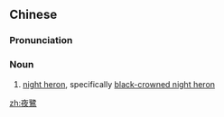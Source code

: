 {{also|夜鹭}}
==Chinese==
{{zh-forms|s=夜鹭}}

===Pronunciation===
{{zh-pron
|m=yèlù
|cat=n
}}

===Noun===
{{zh-noun}}

# [[night heron]], specifically [[black-crowned night heron]]

{{zh-cat|Herons}}

[[zh:夜鷺]]